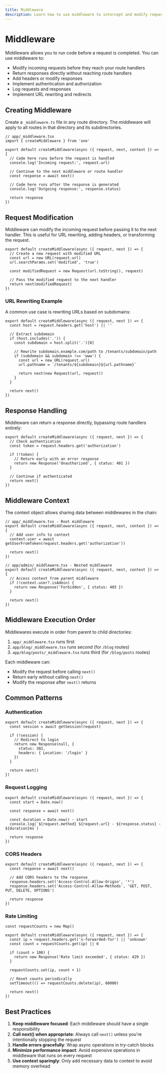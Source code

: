 ```yaml
---
title: Middleware
description: Learn how to use middleware to intercept and modify requests and responses
---
```


# Middleware

Middleware allows you to run code before a request is completed. You can use middleware to:

- Modify incoming requests before they reach your route handlers
- Return responses directly without reaching route handlers
- Add headers or modify responses
- Implement authentication and authorization
- Log requests and responses
- Implement URL rewriting and redirects

## Creating Middleware

Create a `_middleware.ts` file in any route directory. The middleware will apply to all routes in that directory and its subdirectories.

```tsx
// app/_middleware.tsx
import { createMiddleware } from 'one'

export default createMiddleware(async ({ request, next, context }) => {
  // Code here runs before the request is handled
  console.log('Incoming request:', request.url)
  
  // Continue to the next middleware or route handler
  const response = await next()
  
  // Code here runs after the response is generated
  console.log('Outgoing response:', response.status)
  
  return response
})
```

## Request Modification

Middleware can modify the incoming request before passing it to the next handler. This is useful for URL rewriting, adding headers, or transforming the request.

```tsx
export default createMiddleware(async ({ request, next }) => {
  // Create a new request with modified URL
  const url = new URL(request.url)
  url.searchParams.set('modified', 'true')
  
  const modifiedRequest = new Request(url.toString(), request)
  
  // Pass the modified request to the next handler
  return next(modifiedRequest)
})
```

### URL Rewriting Example

A common use case is rewriting URLs based on subdomains:

```tsx
export default createMiddleware(async ({ request, next }) => {
  const host = request.headers.get('host') || ''
  
  // Extract subdomain
  if (host.includes('.')) {
    const subdomain = host.split('.')[0]
    
    // Rewrite subdomain.example.com/path to /tenants/subdomain/path
    if (subdomain && subdomain !== 'www') {
      const url = new URL(request.url)
      url.pathname = `/tenants/${subdomain}${url.pathname}`
      
      return next(new Request(url, request))
    }
  }
  
  return next()
})
```

## Response Handling

Middleware can return a response directly, bypassing route handlers entirely:

```tsx
export default createMiddleware(async ({ request, next }) => {
  // Check authentication
  const token = request.headers.get('authorization')
  
  if (!token) {
    // Return early with an error response
    return new Response('Unauthorized', { status: 401 })
  }
  
  // Continue if authenticated
  return next()
})
```

## Middleware Context

The context object allows sharing data between middlewares in the chain:

```tsx
// app/_middleware.tsx - Root middleware
export default createMiddleware(async ({ request, next, context }) => {
  // Add user info to context
  context.user = await getUserFromToken(request.headers.get('authorization'))
  
  return next()
})

// app/admin/_middleware.tsx - Nested middleware
export default createMiddleware(async ({ request, next, context }) => {
  // Access context from parent middleware
  if (!context.user?.isAdmin) {
    return new Response('Forbidden', { status: 403 })
  }
  
  return next()
})
```

## Middleware Execution Order

Middlewares execute in order from parent to child directories:

1. `app/_middleware.tsx` runs first
2. `app/blog/_middleware.tsx` runs second (for `/blog` routes)
3. `app/blog/posts/_middleware.tsx` runs third (for `/blog/posts` routes)

Each middleware can:
- Modify the request before calling `next()`
- Return early without calling `next()`
- Modify the response after `next()` returns

## Common Patterns

### Authentication

```tsx
export default createMiddleware(async ({ request, next }) => {
  const session = await getSession(request)
  
  if (!session) {
    // Redirect to login
    return new Response(null, {
      status: 302,
      headers: { Location: '/login' }
    })
  }
  
  return next()
})
```

### Request Logging

```tsx
export default createMiddleware(async ({ request, next }) => {
  const start = Date.now()
  
  const response = await next()
  
  const duration = Date.now() - start
  console.log(`${request.method} ${request.url} - ${response.status} - ${duration}ms`)
  
  return response
})
```

### CORS Headers

```tsx
export default createMiddleware(async ({ request, next }) => {
  const response = await next()
  
  // Add CORS headers to the response
  response.headers.set('Access-Control-Allow-Origin', '*')
  response.headers.set('Access-Control-Allow-Methods', 'GET, POST, PUT, DELETE, OPTIONS')
  
  return response
})
```

### Rate Limiting

```tsx
const requestCounts = new Map()

export default createMiddleware(async ({ request, next }) => {
  const ip = request.headers.get('x-forwarded-for') || 'unknown'
  const count = requestCounts.get(ip) || 0
  
  if (count > 100) {
    return new Response('Rate limit exceeded', { status: 429 })
  }
  
  requestCounts.set(ip, count + 1)
  
  // Reset counts periodically
  setTimeout(() => requestCounts.delete(ip), 60000)
  
  return next()
})
```

## Best Practices

1. **Keep middleware focused**: Each middleware should have a single responsibility
2. **Call next() when appropriate**: Always call `next()` unless you're intentionally stopping the request
3. **Handle errors gracefully**: Wrap async operations in try-catch blocks
4. **Minimize performance impact**: Avoid expensive operations in middleware that runs on every request
5. **Use context sparingly**: Only add necessary data to context to avoid memory overhead